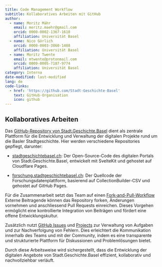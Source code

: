 ```yaml
---
title: Code Management Workflow
subtitle: Kollaboratives Arbeiten mit GitHub
author:
  - name: Moritz Mähr
    email: moritz.maehr@gmail.com
    orcid: 0000-0002-1367-1618
    affiliation: Universität Basel
  - name: Nico Görlich
    orcid: 0000-0003-3860-1488
    affiliation: Universität Basel
  - name: Moritz Twente
    email: mtwente@protonmail.com
    orcid: 0009-0005-7187-9774
    affiliation: Universität Basel
category: Interna
date-modified: last-modified
lang: de
code-links:
  - href: 'https://github.com/Stadt-Geschichte-Basel'
    text: GitHub-Organisation
    icon: github
---
```


## Kollaboratives Arbeiten

Das [GitHub-Repository von Stadt.Geschichte.Basel](https://github.com/Stadt-Geschichte-Basel/) dient als zentrale Plattform für die Entwicklung und Verwaltung der digitalen Projekte rund um die Basler Stadtgeschichte. Hier werden verschiedene Repositories gepflegt, darunter:

- [stadtgeschichtebasel.ch](https://github.com/Stadt-Geschichte-Basel/stadtgeschichtebasel.ch): Der Open-Source-Code des digitalen Portals von Stadt.Geschichte.Basel, entwickelt mit SvelteKit und gehostet auf Cloudflare Pages.

- [forschung.stadtgeschichtebasel.ch](https://github.com/Stadt-Geschichte-Basel/forschung.stadtgeschichtebasel.ch): Der Quellcode der Forschungsdatenplattform, basierend auf CollectionBuilder-CSV und gehostet auf GitHub Pages.

Für die Zusammenarbeit setzt das Team auf einen [Fork-and-Pull-Workflow](https://gist.github.com/Chaser324/ce0505fbed06b947d962) Externe Beitragende können das Repository forken, Änderungen vornehmen und anschliessend Pull Requests einreichen. Dieses Vorgehen ermöglicht eine kontrollierte Integration von Beiträgen und fördert eine offene Entwicklungskultur.

Zusätzlich nutzt [GitHub Issues](https://docs.github.com/en/issues) und [Projects](https://docs.github.com/en/issues/planning-and-tracking-with-projects/learning-about-projects/quickstart-for-projects) zur Verwaltung von Aufgaben und zur Nachverfolgung von Fehlern. Dies erleichtert die Kommunikation innerhalb des Teams und mit der Community, indem es eine transparente und strukturierte Plattform für Diskussionen und Problemlösungen bietet.

Durch diese Arbeitsweise wird sichergestellt, dass die Entwicklung der digitalen Angebote von Stadt.Geschichte.Basel effizient, kollaborativ und nachvollziehbar verläuft.

